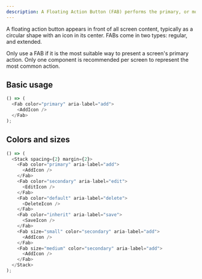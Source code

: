 ```yaml
---
description: A Floating Action Button (FAB) performs the primary, or most common, action on a screen.
---
```



A floating action button appears in front of all screen content, typically as a circular shape with an icon in its center. FABs come in two types: regular, and extended.

Only use a FAB if it is the most suitable way to present a screen's primary action. Only one component is recommended per screen to represent the most common action.

## Basic usage

```js live
() => (
  <Fab color="primary" aria-label="add">
    <AddIcon />
  </Fab>
);
```

## Colors and sizes

```js live
() => (
  <Stack spacing={2} margin={2}>
    <Fab color="primary" aria-label="add">
      <AddIcon />
    </Fab>
    <Fab color="secondary" aria-label="edit">
      <EditIcon />
    </Fab>
    <Fab color="default" aria-label="delete">
      <DeleteIcon />
    </Fab>
    <Fab color="inherit" aria-label="save">
      <SaveIcon />
    </Fab>
    <Fab size="small" color="secondary" aria-label="add">
      <AddIcon />
    </Fab>
    <Fab size="medium" color="secondary" aria-label="add">
      <AddIcon />
    </Fab>
  </Stack>
);
```

